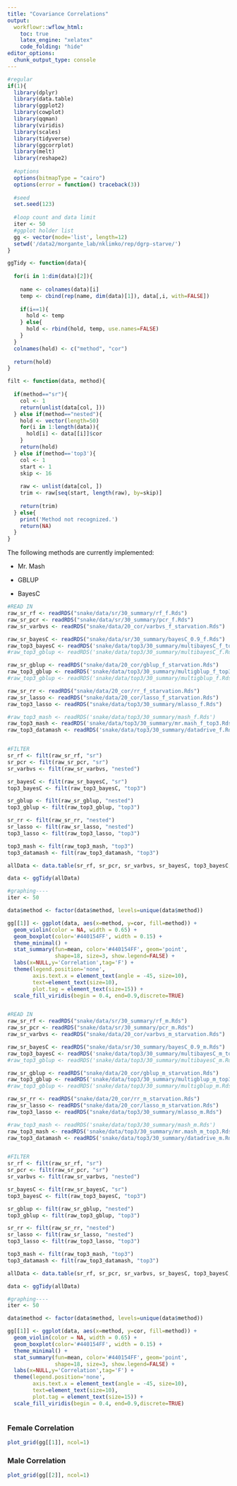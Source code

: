 ```yaml
---
title: "Covariance Correlations"
output:
  workflowr::wflow_html:
    toc: true
    latex_engine: "xelatex"
    code_folding: "hide"
editor_options:
  chunk_output_type: console
---
```

  
  
```r
#regular
if(1){
  library(dplyr)
  library(data.table)
  library(ggplot2)
  library(cowplot)
  library(qqman)
  library(viridis)
  library(scales)
  library(tidyverse)
  library(ggcorrplot)
  library(melt)
  library(reshape2)
  
  #options
  options(bitmapType = "cairo")
  options(error = function() traceback(3))
  
  #seed
  set.seed(123)
  
  #loop count and data limit
  iter <- 50
  #ggplot holder list
  gg <- vector(mode='list', length=12)
  setwd('/data2/morgante_lab/nklimko/rep/dgrp-starve/')
}
```

```r

ggTidy <- function(data){
  
  for(i in 1:dim(data)[2]){
    
    name <- colnames(data)[i]
    temp <- cbind(rep(name, dim(data)[1]), data[,i, with=FALSE])
    
    if(i==1){
      hold <- temp
    } else{
      hold <- rbind(hold, temp, use.names=FALSE)
    }
  }
  colnames(hold) <- c("method", "cor")
  
  return(hold)
}

filt <- function(data, method){
  
  if(method=="sr"){
    col <- 1
    return(unlist(data[col, ]))
  } else if(method=="nested"){
    hold <- vector(length=50)
    for(i in 1:length(data)){
      hold[i] <- data[[i]]$cor 
    }
    return(hold)
  } else if(method=='top3'){
    col <- 1
    start <- 1
    skip <- 16
    
    raw <- unlist(data[col, ])
    trim <- raw[seq(start, length(raw), by=skip)]
    
    return(trim)
  } else{
    print('Method not recognized.')
    return(NA)
  }
}


```




The following methods are currently implemented:
  
  - Mr. Mash

- GBLUP

- BayesC





```r

#READ IN
raw_sr_rf <- readRDS("snake/data/sr/30_summary/rf_f.Rds")
raw_sr_pcr <- readRDS("snake/data/sr/30_summary/pcr_f.Rds")
raw_sr_varbvs <- readRDS("snake/data/20_cor/varbvs_f_starvation.Rds")

raw_sr_bayesC <- readRDS("snake/data/sr/30_summary/bayesC_0.9_f.Rds")
raw_top3_bayesC <- readRDS('snake/data/top3/30_summary/multibayesC_f_top3.Rds')
#raw_top3_gblup <- readRDS('snake/data/top3/30_summary/multibayesC_f.Rds')

raw_sr_gblup <- readRDS("snake/data/20_cor/gblup_f_starvation.Rds")
raw_top3_gblup <- readRDS('snake/data/top3/30_summary/multigblup_f_top3.Rds')
#raw_top3_gblup <- readRDS('snake/data/top3/30_summary/multigblup_f.Rds')

raw_sr_rr <- readRDS("snake/data/20_cor/rr_f_starvation.Rds")
raw_sr_lasso <- readRDS("snake/data/20_cor/lasso_f_starvation.Rds")
raw_top3_lasso <- readRDS("snake/data/top3/30_summary/mlasso_f.Rds")

#raw_top3_mash <- readRDS('snake/data/top3/30_summary/mash_f.Rds')
raw_top3_mash <- readRDS('snake/data/top3/30_summary/mr.mash_f_top3.Rds')
raw_top3_datamash <- readRDS('snake/data/top3/30_summary/datadrive_f.Rds')


#FILTER
sr_rf <- filt(raw_sr_rf, "sr")
sr_pcr <- filt(raw_sr_pcr, "sr")
sr_varbvs <- filt(raw_sr_varbvs, "nested")

sr_bayesC <- filt(raw_sr_bayesC, "sr")
top3_bayesC <- filt(raw_top3_bayesC, "top3")

sr_gblup <- filt(raw_sr_gblup, "nested")
top3_gblup <- filt(raw_top3_gblup, "top3")

sr_rr <- filt(raw_sr_rr, "nested")
sr_lasso <- filt(raw_sr_lasso, "nested")
top3_lasso <- filt(raw_top3_lasso, "top3")

top3_mash <- filt(raw_top3_mash, "top3")
top3_datamash <- filt(raw_top3_datamash, "top3")

allData <- data.table(sr_rf, sr_pcr, sr_varbvs, sr_bayesC, top3_bayesC, sr_gblup, top3_gblup, sr_rr, sr_lasso, top3_lasso, top3_mash, top3_datamash)

data <- ggTidy(allData)

#graphing----
iter <- 50

data$method <- factor(data$method, levels=unique(data$method))

gg[[1]] <- ggplot(data, aes(x=method, y=cor, fill=method)) +
  geom_violin(color = NA, width = 0.65) +
  geom_boxplot(color='#440154FF', width = 0.15) +
  theme_minimal() +
  stat_summary(fun=mean, color='#440154FF', geom='point', 
               shape=18, size=3, show.legend=FALSE) +
  labs(x=NULL,y='Correlation',tag='F') +
  theme(legend.position='none',
        axis.text.x = element_text(angle = -45, size=10),
        text=element_text(size=10),
        plot.tag = element_text(size=15)) +
  scale_fill_viridis(begin = 0.4, end=0.9,discrete=TRUE)



```

```r

#READ IN
raw_sr_rf <- readRDS("snake/data/sr/30_summary/rf_m.Rds")
raw_sr_pcr <- readRDS("snake/data/sr/30_summary/pcr_m.Rds")
raw_sr_varbvs <- readRDS("snake/data/20_cor/varbvs_m_starvation.Rds")

raw_sr_bayesC <- readRDS("snake/data/sr/30_summary/bayesC_0.9_m.Rds")
raw_top3_bayesC <- readRDS('snake/data/top3/30_summary/multibayesC_m_top3.Rds')
#raw_top3_gblup <- readRDS('snake/data/top3/30_summary/multibayesC_m.Rds')

raw_sr_gblup <- readRDS("snake/data/20_cor/gblup_m_starvation.Rds")
raw_top3_gblup <- readRDS('snake/data/top3/30_summary/multigblup_m_top3.Rds')
#raw_top3_gblup <- readRDS('snake/data/top3/30_summary/multigblup_m.Rds')

raw_sr_rr <- readRDS("snake/data/20_cor/rr_m_starvation.Rds")
raw_sr_lasso <- readRDS("snake/data/20_cor/lasso_m_starvation.Rds")
raw_top3_lasso <- readRDS("snake/data/top3/30_summary/mlasso_m.Rds")

#raw_top3_mash <- readRDS('snake/data/top3/30_summary/mash_m.Rds')
raw_top3_mash <- readRDS('snake/data/top3/30_summary/mr.mash_m_top3.Rds')
raw_top3_datamash <- readRDS('snake/data/top3/30_summary/datadrive_m.Rds')


#FILTER
sr_rf <- filt(raw_sr_rf, "sr")
sr_pcr <- filt(raw_sr_pcr, "sr")
sr_varbvs <- filt(raw_sr_varbvs, "nested")

sr_bayesC <- filt(raw_sr_bayesC, "sr")
top3_bayesC <- filt(raw_top3_bayesC, "top3")

sr_gblup <- filt(raw_sr_gblup, "nested")
top3_gblup <- filt(raw_top3_gblup, "top3")

sr_rr <- filt(raw_sr_rr, "nested")
sr_lasso <- filt(raw_sr_lasso, "nested")
top3_lasso <- filt(raw_top3_lasso, "top3")

top3_mash <- filt(raw_top3_mash, "top3")
top3_datamash <- filt(raw_top3_datamash, "top3")

allData <- data.table(sr_rf, sr_pcr, sr_varbvs, sr_bayesC, top3_bayesC, sr_gblup, top3_gblup, sr_rr, sr_lasso, top3_lasso, top3_mash, top3_datamash)

data <- ggTidy(allData)

#graphing----
iter <- 50

data$method <- factor(data$method, levels=unique(data$method))

gg[[1]] <- ggplot(data, aes(x=method, y=cor, fill=method)) +
  geom_violin(color = NA, width = 0.65) +
  geom_boxplot(color='#440154FF', width = 0.15) +
  theme_minimal() +
  stat_summary(fun=mean, color='#440154FF', geom='point', 
               shape=18, size=3, show.legend=FALSE) +
  labs(x=NULL,y='Correlation',tag='F') +
  theme(legend.position='none',
        axis.text.x = element_text(angle = -45, size=10),
        text=element_text(size=10),
        plot.tag = element_text(size=15)) +
  scale_fill_viridis(begin = 0.4, end=0.9,discrete=TRUE)



```

### Female Correlation 

```r

plot_grid(gg[[1]], ncol=1)

```


### Male Correlation

```r

plot_grid(gg[[2]], ncol=1)

```



